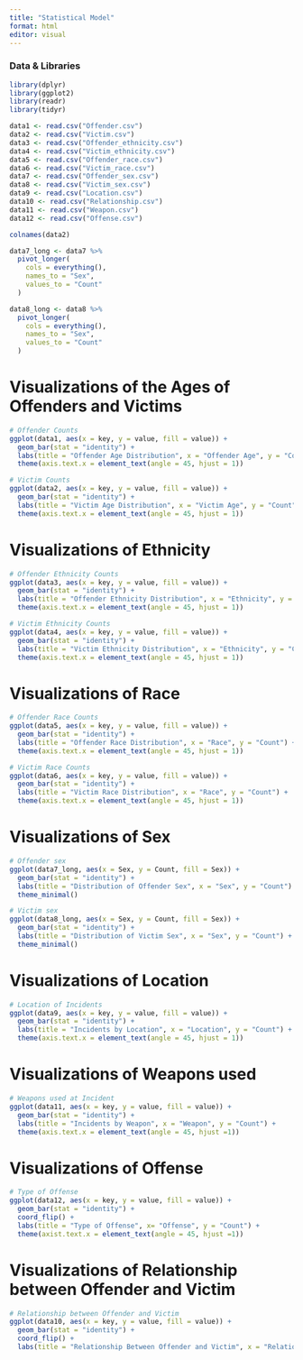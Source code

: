 ```yaml
---
title: "Statistical Model"
format: html
editor: visual
---
```


### Data & Libraries

```r
library(dplyr)
library(ggplot2)
library(readr)
library(tidyr)

data1 <- read.csv("Offender.csv")
data2 <- read.csv("Victim.csv")
data3 <- read.csv("Offender_ethnicity.csv")
data4 <- read.csv("Victim_ethnicity.csv")
data5 <- read.csv("Offender_race.csv")
data6 <- read.csv("Victim_race.csv")
data7 <- read.csv("Offender_sex.csv")
data8 <- read.csv("Victim_sex.csv")
data9 <- read.csv("Location.csv")
data10 <- read.csv("Relationship.csv")
data11 <- read.csv("Weapon.csv")
data12 <- read.csv("Offense.csv")

colnames(data2)

data7_long <- data7 %>%
  pivot_longer(
    cols = everything(),          
    names_to = "Sex",             
    values_to = "Count"           
  )

data8_long <- data8 %>%
  pivot_longer(
    cols = everything(),          
    names_to = "Sex",             
    values_to = "Count"           
  )
```

# Visualizations of the Ages of Offenders and Victims

```r
# Offender Counts
ggplot(data1, aes(x = key, y = value, fill = value)) + 
  geom_bar(stat = "identity") +
  labs(title = "Offender Age Distribution", x = "Offender Age", y = "Count") +
  theme(axis.text.x = element_text(angle = 45, hjust = 1))

# Victim Counts
ggplot(data2, aes(x = key, y = value, fill = value)) + 
  geom_bar(stat = "identity") +
  labs(title = "Victim Age Distribution", x = "Victim Age", y = "Count") +
  theme(axis.text.x = element_text(angle = 45, hjust = 1))
```

# Visualizations of Ethnicity

```r
# Offender Ethnicity Counts
ggplot(data3, aes(x = key, y = value, fill = value)) + 
  geom_bar(stat = "identity") +
  labs(title = "Offender Ethnicity Distribution", x = "Ethnicity", y = "Count") +
  theme(axis.text.x = element_text(angle = 45, hjust = 1))

# Victim Ethnicity Counts
ggplot(data4, aes(x = key, y = value, fill = value)) + 
  geom_bar(stat = "identity") +
  labs(title = "Victim Ethnicity Distribution", x = "Ethnicity", y = "Count") +
  theme(axis.text.x = element_text(angle = 45, hjust = 1))
```

# Visualizations of Race

```r
# Offender Race Counts
ggplot(data5, aes(x = key, y = value, fill = value)) + 
  geom_bar(stat = "identity") +
  labs(title = "Offender Race Distribution", x = "Race", y = "Count") +
  theme(axis.text.x = element_text(angle = 45, hjust = 1))

# Victim Race Counts
ggplot(data6, aes(x = key, y = value, fill = value)) + 
  geom_bar(stat = "identity") +
  labs(title = "Victim Race Distribution", x = "Race", y = "Count") +
  theme(axis.text.x = element_text(angle = 45, hjust = 1))
```

# Visualizations of Sex

```r
# Offender sex
ggplot(data7_long, aes(x = Sex, y = Count, fill = Sex)) +
  geom_bar(stat = "identity") +
  labs(title = "Distribution of Offender Sex", x = "Sex", y = "Count") +
  theme_minimal()

# Victim sex
ggplot(data8_long, aes(x = Sex, y = Count, fill = Sex)) +
  geom_bar(stat = "identity") +
  labs(title = "Distribution of Victim Sex", x = "Sex", y = "Count") +
  theme_minimal()
```

# Visualizations of Location

```r
# Location of Incidents
ggplot(data9, aes(x = key, y = value, fill = value)) +
  geom_bar(stat = "identity") +
  labs(title = "Incidents by Location", x = "Location", y = "Count") +
  theme(axis.text.x = element_text(angle = 45, hjust = 1))
```

# Visualizations of Weapons used

```r
# Weapons used at Incident
ggplot(data11, aes(x = key, y = value, fill = value)) +
  geom_bar(stat = "identity") +
  labs(title = "Incidents by Weapon", x = "Weapon", y = "Count") +
  theme(axis.text.x = element_text(angle = 45, hjust =1))
```

# Visualizations of Offense

```r
# Type of Offense
ggplot(data12, aes(x = key, y = value, fill = value)) +
  geom_bar(stat = "identity") +
  coord_flip() +
  labs(title = "Type of Offense", x= "Offense", y = "Count") +
  theme(axist.text.x = element_text(angle = 45, hjust =1))
```

# Visualizations of Relationship between Offender and Victim

```r
# Relationship between Offender and Victim
ggplot(data10, aes(x = key, y = value, fill = value)) +
  geom_bar(stat = "identity") +
  coord_flip() +
  labs(title = "Relationship Between Offender and Victim", x = "Relationship", y = "Count")
```